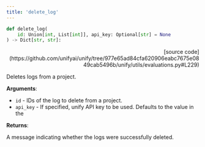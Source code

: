 ```yaml
---
title: 'delete_log'
---
```


```python
def delete_log(
    id: Union[int, List[int]], api_key: Optional[str] = None
) -> Dict[str, str]:
```

<p align="right">[source code](https://github.com/unifyai/unify/tree/977e65ad84cfa620906eabc7675e0849cab5496b/unify/utils/evaluations.py#L229)</p>

Deletes logs from a project.

**Arguments**:

- `id` - IDs of the log to delete from a project.
- `api_key` - If specified, unify API key to be used. Defaults to the value in the



**Returns**:

A message indicating whether the logs were successfully deleted.